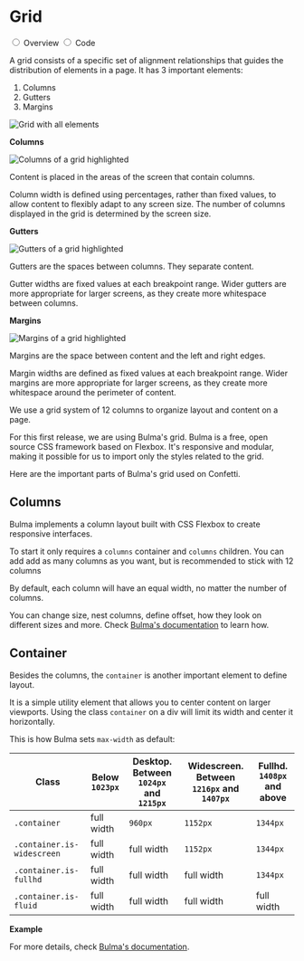 
<Meta title="Base/Grid" />


<div className="docs-title docs-title--with-tab">
  <div>
    <h1 className="docs-title__text">Grid</h1>
  </div>
</div>

<div className="docs-content">
  <div className="simple-tab-wrapper"></div>
  <input className="simple-tab" type="radio" name="type-tab" id="tab1" defaultChecked/>
  <label htmlFor="tab1">Overview</label>

  <input className="simple-tab" type="radio" name="type-tab" id="tab2" />
  <label htmlFor="tab2">Code</label>

  <div className="simple-tab__content content1">
  <p>A grid consists of a specific set of alignment relationships that guides the distribution of elements in a page. It has 3 important elements:</p>

  <div className="columns">
    <div className="column">
      <ol>
        <li>Columns</li>
        <li>Gutters</li>
        <li>Margins</li>
      </ol>
    </div>
    <div className="column is-three-quarters">
      <img src="docs/grid/layout.svg" alt="Grid with all elements" />
    </div>
  </div>

  <p><strong>Columns</strong></p>
  <div className="columns">
    <div className="column">
      <img src="docs/grid/columns.svg" alt="Columns of a grid highlighted" />
    </div>
    <div className="column">
      <p>Content is placed in the areas of the screen that contain columns.</p>
      <p>Column width is defined using percentages, rather than fixed values, to allow content to flexibly adapt to any screen size. The number of columns displayed in the grid is determined by the screen size.</p>
    </div>
  </div>

  <p><strong>Gutters</strong></p>
  <div className="columns">
    <div className="column">
      <img src="docs/grid/gutters.svg" alt="Gutters of a grid highlighted" />
    </div>
    <div className="column">
      <p>Gutters are the spaces between columns. They separate content.</p>
      <p>Gutter widths are fixed values at each breakpoint range. Wider gutters are more appropriate for larger screens, as they create more whitespace between columns.</p>
    </div>
  </div>

  <p><strong>Margins</strong></p>
  <div className="columns">
    <div className="column">
      <img src="docs/grid/margins.svg" alt="Margins of a grid highlighted" />
    </div>
    <div className="column">
      <p>Margins are the space between content and the left and right edges.</p>
      <p>Margin widths are defined as fixed values at each breakpoint range. Wider margins are more appropriate for larger screens, as they create more whitespace around the perimeter of content.</p>
    </div>
  </div>

  <p>We use a grid system of 12 columns to organize layout and content on a page.</p>
  </div>

  <div className="simple-tab__content content2">
  <p>For this first release, we are using Bulma's grid. Bulma is a free, open source CSS framework based on Flexbox. It's responsive and modular, making it possible for us to import only the styles related to the grid.</p>
  <p>Here are the important parts of Bulma's grid used on Confetti.</p>

  <h2>Columns</h2>
  <p>Bulma implements a column layout built with CSS Flexbox to create responsive interfaces.</p>
  <p>To start it only requires a <code>columns</code> container and <code>columns</code> children. You can add add as many columns as you want, but is recommended to stick with 12 columns</p>
  <p>By default, each column will have an equal width, no matter the number of columns.</p>

  <Canvas>
    <Story name="Columns">
      <div className="columns">
        <div className="column">
          <Banner
            type="info"
            icon="check"
            text="First column"
          />
        </div>
        <div className="column">
          <Banner
            type="info"
            icon="check"
            text="Second column"
          />
        </div>
        <div className="column">
          <Banner
            type="info"
            icon="check"
            text="Third column"
          />
        </div>
        <div className="column">
          <Banner
            type="info"
            icon="check"
            text="Fourth column"
          />
        </div>
      </div>
    </Story>
  </Canvas>

  <p>You can change size, nest columns, define offset, how they look on different sizes and more. Check <a href="https://bulma.io/documentation/columns/">Bulma's documentation</a> to learn how.</p>

  <h2>Container</h2>
  <p>Besides the columns, the <code>container</code> is another important element to define layout.</p>
  <p>It is a simple utility element that allows you to center content on larger viewports. Using the class <code>container</code> on a div will limit its width and center it horizontally.</p>
  <p>This is how Bulma sets <code>max-width</code> as default:</p>

  <table>
    <thead>
      <tr>
        <th>Class</th>
        <th>Below <code>1023px</code></th>
        <th>Desktop. Between <code>1024px</code> and <code>1215px</code></th>
        <th>Widescreen. Between <code>1216px</code> and <code>1407px</code></th>
        <th>Fullhd. <code>1408px</code> and above</th>
      </tr>
    </thead>
    <tbody>
      <tr>
        <td><code>.container</code></td>
        <td>full width</td>
        <td><code>960px</code></td>
        <td><code>1152px</code></td>
        <td><code>1344px</code></td>
      </tr>
      <tr>
        <td><code>.container.is-widescreen</code></td>
        <td>full width</td>
        <td>full width</td>
        <td><code>1152px</code></td>
        <td><code>1344px</code></td>
      </tr>
      <tr>
        <td><code>.container.is-fullhd</code></td>
        <td>full width</td>
        <td>full width</td>
        <td>full width</td>
        <td><code>1344px</code></td>
      </tr>
      <tr>
        <td><code>.container.is-fluid</code></td>
        <td>full width</td>
        <td>full width</td>
        <td>full width</td>
        <td>full width</td>
      </tr>
    </tbody>
  </table>
  
  <p><strong>Example</strong></p>

  <Canvas>
    <Story name="Container">
      <div className="container">
        <Banner
          type="info"
          icon="check"
          text="This alert is placed inside a container"
        />
      </div>
    </Story>
  </Canvas>

  <p>For more details, check <a href="https://bulma.io/documentation/layout/container/">Bulma's documentation</a>.</p>
  </div>
</div>